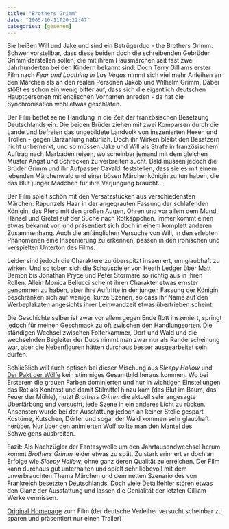 ```yaml
---
title: "Brothers Grimm"
date: "2005-10-11T20:22:47"
categories: [gesehen]
---
```


Sie heißen Will und Jake und sind ein Betrügerduo - the Brothers Grimm. Schwer vorstellbar, dass diese beiden doch die schreibenden Gebrüder Grimm darstellen sollen, die mit ihrem Hausmärchen seit fast zwei Jahrhunderten bei den Kindern bekannt sind. Doch Terry Gilliams erster Film nach *Fear and Loathing in Las Vegas* nimmt sich viel mehr Anleihen an den Märchen als an den realen Personen Jakob und Wilhelm Grimm. Dabei stößt es schon ein wenig bitter auf, dass sich die eigentlich deutschen Hauptpersonen mit englischen Vornamen anreden - da hat die Synchronisation wohl etwas geschlafen.

Der Film bettet seine Handlung in die Zeit der französischen Besetzung Deutschlands ein. Die beiden Brüder ziehen mit zwei Komparsen durch die Lande und befreien das ungebildete Landvolk von inszenierten Hexen und Trollen - gegen Barzahlung natürlich. Doch ihr Wirken bleibt den Besatzern nicht unbemerkt, und so müssen Jake und Will als Strafe in französischem Auftrag nach Marbaden reisen, wo scheinbar jemand mit dem gleichen Muster Angst und Schrecken zu verbreiten sucht. Bald müssen jedoch die Brüder Grimm und ihr Aufpasser Cavaldi feststellen, dass sie es mit einem lebenden Märchenwald und einer bösen Märchenkönigin zu tun haben, die das Blut junger Mädchen für ihre Verjüngung braucht...

Der Film spielt schön mit den Versatzstücken aus verschiedensten Märchen: Rapunzels Haar in der angegrauten Fassung der schlafenden Königin, das Pferd mit den großen Augen, Ohren und vor allem dem Mund, Hänsel und Gretel auf der Suche nach Rotkäppchen. Immer kommt einen etwas bekannt vor, und präsentiert sich doch in einem komplett anderen Zusammenhang. Auch die anfänglichen Versuche von Will, in den erlebten Phänomenen eine Inszenierung zu erkennen, passen in den ironischen und verspielten Unterton des Films.

Leider sind jedoch die Charaktere zu überspitzt inszeniert, um glaubhaft zu wirken. Und so toben sich die Schauspieler von Heath Ledger über Matt Damon bis Jonathan Pryce und Peter Stormare so richtig aus in ihren Rollen. Allein Monica Bellucci scheint ihren Charakter etwas ernster genommen zu haben, aber ihre Auftritte in der jungen Fassung der Königin beschränken sich auf wenige, kurze Szenen, so dass ihr Name auf den Werbeplakaten angesichts ihrer Leinwandzeit etwas übertrieben scheint.

Die Geschichte selber ist zwar vor allem gegen Ende flott inszeniert, springt jedoch für meinen Geschmack zu oft zwischen den Handlungsorten. Die ständigen Wechsel zwischen Folterkammer, Dorf und Wald und die wechselnden Begleiter der Duos nimmt man zwar nur als Randerscheinung war, aber die Nebenfiguren hätten durchaus besser ausgearbeitet sein dürfen.

Schließlich will auch optisch bei dieser Mischung aus *Sleepy Hollow* und [Der Pakt der Wölfe](/blog/2002/02/19/pakt-der-wolfe/) kein stimmiges Gesamtbild heraus kommen. Wo bei Ersterem die grauen Farben dominierten und nur in wichtigen Einstellungen das Rot als Kontrast und damit Stilmittel hinzu kam (das Blut im Baum, das Feuer der Mühle), nutzt *Brothers Grimm* die aktuell sehr angesagte Überfärbung und versucht, jede Szene in ein anderes Licht zu rücken. Ansonsten wurde bei der Ausstattung jedoch an keiner Stelle gespart - Kostüme, Kutschen, Dörfer und sogar der Wald kommen sehr glaubhaft herüber. Nur über den animierten Wolf sollte man den Mantel des Schweigens ausbreiten.

Fazit: Als Nachzügler der Fantasywelle um den Jahrtausendwechsel herum kommt *Brothers Grimm* leider etwas zu spät. Zu stark erinnert er doch an Erfolge wie *Sleepy Hollow*, ohne ganz deren Qualität zu erreichen. Der Film kann durchaus gut unterhalten und spielt sehr liebevoll mit dem unverbrauchten Thema Märchen und dem netten Szenario des von Frankreich besetzten Deutschlands. Doch viele Detailfehler stören etwas den Glanz der Ausstattung und lassen die Genialität der letzten Gilliam-Werke vermissen.

[Original Homepage](http://www.miramax.com/thebrothersgrimm/) zum Film (der deutsche Verleiher versucht scheinbar zu sparen und präsentiert nur einen Trailer)
